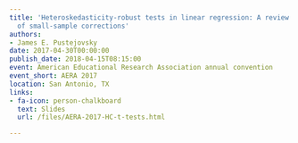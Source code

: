 ```yaml
---
title: 'Heteroskedasticity-robust tests in linear regression: A review and evaluation
  of small-sample corrections'
authors:
- James E. Pustejovsky
date: 2017-04-30T00:00:00
publish_date: 2018-04-15T08:15:00
event: American Educational Research Association annual convention
event_short: AERA 2017
location: San Antonio, TX
links:
- fa-icon: person-chalkboard
  text: Slides
  url: /files/AERA-2017-HC-t-tests.html

---
```





